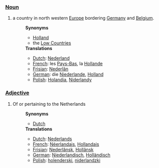 ===[[Noun]]===
# a country in north western [[Europe]] bordering [[Germany]] and [[Belgium]].
#:'''Synonyms'''
#:*[[Holland]]
#:*the [[Low Countries]]
#:'''Translations'''
#:*[[Dutch]]: [[Nederland]]
#:*[[French]]: les [[Pays-Bas]], la [[Hollande]]
#:*[[Frisian]]: [[Nederlân]]
#:*[[German]]: die [[Niederlande]], [[Holland]]
#:*[[Polish]]: [[Holandia]], [[Niderlandy]]

===[[Adjective]]===
# Of or pertaining to the Netherlands
#:'''Synonyms'''
#:*[[Dutch]]
#:'''Translations'''
#:*[[Dutch]]: [[Nederlands]]
#:*[[French]]: [[Néerlandais]], [[Hollandais]]
#:*[[Frisian]]: [[Nederlânsk]], [[Hollânsk]]
#:*[[German]]: [[Niederlandisch]], [[Holländisch]]
#:*[[Polish]]: [[holenderski]], [[niderlandzki]]